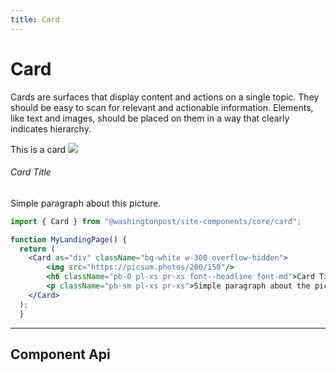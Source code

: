 ```yaml
--- 
title: Card 
---
```




# Card

<!-- Description of component -->
<p className="font-xs font-light font--subhead">
Cards are surfaces that display content and actions on a single topic. They should be easy to scan for relevant and actionable information. Elements, like text and images, should be placed on them in a way that clearly indicates hierarchy.
</p>


<!-- Live Example of component import live component above-->

<Container className="pa-sm">
    <Card className="bg-white pa-sm h-60">This is a card</Card>
</Container>

<Tabs isDesignDoc={false} relatedUrl="design/uncategorized/card"/>
<Container>
    <Card as="div" className="bg-white w-300 overflow-hidden">
        <img src="https://picsum.photos/300/150"/>
        <h6 className="pb-0 pl-xs pr-xs font--headline font-md">Card Title</h6>
        <p className="pb-sm pl-xs pr-xs">Simple paragraph about this picture.</p>
    </Card>
</Container>

```jsx
import { Card } from "@washingtonpost/site-components/core/card";

function MyLandingPage() {
  return (
    <Card as="div" className="bg-white w-300 overflow-hidden">
        <img src="https://picsum.photos/200/150"/>
        <h6 className="pb-0 pl-xs pr-xs font--headline font-md">Card Title</h6>
        <p className="pb-sm pl-xs pr-xs">Simple paragraph about the picture.</p>
    </Card>
  );
  }
```

---
## Component Api

<ApiTable componentName="card"/>